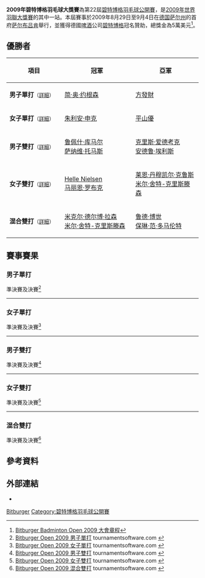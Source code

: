 {{noteTA|G1=Badminton
}}
{{infobox badminton event
|name           = 2009年碧特博格羽毛球大獎賽
|image          = 
|size           = 
|caption        =
|dates          = 2009年9月29日－10月4日
|number_edition = 第22屆
|level          = 3B
|prize_money    = 5萬美元
|location       = {{GER}}[[萨尔布吕肯|萨尔布吕肯]]
|venue          = [[Saarlandhalle|Saarlandhalle]]
|previous       = 2008年碧特博格羽毛球大獎賽 
|next           = 2010年碧特博格羽毛球黃金大獎賽
}}
'''2009年碧特博格羽毛球大獎賽'''為第22屆[[碧特博格羽毛球公開賽|碧特博格羽毛球公開賽]]，是[[2009年世界羽聯大獎賽|2009年世界羽聯大獎賽]]的其中一站。本屆賽事於2009年8月29日至9月4日在[[德国|德国]][[萨尔州|萨尔州]]的首府[[萨尔布吕肯|萨尔布吕肯]]舉行，並獲得德國[[啤酒|啤酒]]公司[[碧特博格|碧特博格]]冠名贊助，總獎金為5萬美元<ref name="Prospectus">[http://www.bwfbadminton.org/file_download.aspx?id=12966 Bitburger Badminton Open 2009 大會章程]{{Dead link|date=2018年9月 |bot=InternetArchiveBot |fix-attempted=yes }}{{en}}</ref>。

== 優勝者 ==
{| class=wikitable style="font-size:small"
!width="200"|項目
!width="250"|冠軍
!width="250"|亞軍
|-
|'''男子單打'''<small>（[[#男子單打|詳細]]）</small>
|{{flagicon|DEN}} [[简·奥·约根森|简·奥·约根森]]
|{{flagicon|NED}} [[方發財|方發財]]
|-
|'''女子單打'''<small>（[[#女子單打|詳細]]）</small>
|{{flagicon|GER}} [[朱利安·申克|朱利安·申克]]
|{{flagicon|JPN}} [[平山優|平山優]]
|-
|'''男子雙打'''<small>（[[#男子雙打|詳細]]）</small>
|{{flagicon|IND}} [[鲁佩什·库马尔|鲁佩什·库马尔]]<br/>{{flagicon|IND}} [[萨纳维·托马斯|萨纳维·托马斯]]
|{{flagicon|ENG}} [[克里斯·爱德考克|克里斯·爱德考克]]<br/>{{flagicon|ENG}} [[安德鲁·埃利斯|安德鲁·埃利斯]]
|-
|'''女子雙打'''<small>（[[#女子雙打|詳細]]）</small>
|{{flagicon|DEN}} [[Helle_Nielsen|Helle Nielsen]]<br/>{{flagicon|DEN}} [[马丽恩·罗布克|马丽恩·罗布克]]
|{{flagicon|DEN}} [[莱恩·丹穆凯尔·克鲁斯|莱恩·丹穆凯尔·克鲁斯]]<br/>{{flagicon|DEN}} [[米尔·舍特-克里斯滕森|米尔·舍特-克里斯滕森]]
|-
|'''混合雙打'''<small>（[[#混合雙打|詳細]]）</small>
|{{flagicon|DEN}} [[米克尔·德尔博·拉森|米克尔·德尔博·拉森]]<br/>{{flagicon|DEN}} [[米尔·舍特-克里斯滕森|米尔·舍特-克里斯滕森]]
|{{flagicon|NED}} [[鲁德·博世|鲁德·博世]]<br/>{{flagicon|NED}} [[保琳·范·多马伦特|保琳·范·多马伦特]]
|}

== 賽事賽果 ==
=== 男子單打 ===
;準決賽及決賽<ref name="MS">[http://www.tournamentsoftware.com/sport/draw.aspx?id=6E06A49A-1554-4F53-A9B7-0108860FE6FC&draw=40 Bitburger Open 2009 男子單打] {{Wayback|url=http://www.tournamentsoftware.com/sport/draw.aspx?id=6E06A49A-1554-4F53-A9B7-0108860FE6FC&draw=40 |date=20171003112531 }} tournamentsoftware.com {{en}}</ref>
{{4TeamBracket-Tennis3-v2
| team-width=200
| RD1-seed1=5
| RD1-team1='''{{flagicon|NED}} [[方發財|方發財]]
| RD1-score1-1='''21
| RD1-score1-2='''21
| RD1-score1-3=
| RD1-seed2=9
| RD1-team2={{flagicon|DEN}} [[汉斯-克里斯蒂安·维汀哈斯|汉斯-克里斯蒂安·维汀哈斯]]
| RD1-score2-1=15
| RD1-score2-2=10
| RD1-score2-3=

| RD1-seed3=7
| RD1-team3={{flagicon|ENG}} [[卡尔·巴克斯特|卡尔·巴克斯特]]
| RD1-score3-1=20
| RD1-score3-2=18
| RD1-score3-3=
| RD1-seed4=2
| RD1-team4='''{{flagicon|DEN}} [[简·奥·约根森|简·奥·约根森]]
| RD1-score4-1='''22
| RD1-score4-2='''21
| RD1-score4-3=

| RD2-seed1=5
| RD2-team1={{flagicon|NED}} [[方發財|方發財]]
| RD2-score1-1='''21
| RD2-score1-2=13
| RD2-score1-3=15
| RD2-seed2=2
| RD2-team2='''{{flagicon|DEN}} [[简·奥·约根森|简·奥·约根森]]
| RD2-score2-1=12
| RD2-score2-2='''21
| RD2-score2-3='''21
}}
----

=== 女子單打 ===
;準決賽及決賽<ref name="WS">[http://www.tournamentsoftware.com/sport/draw.aspx?id=6E06A49A-1554-4F53-A9B7-0108860FE6FC&draw=38 Bitburger Open 2009 女子單打] tournamentsoftware.com {{en}}</ref>
{{4TeamBracket-Tennis3-v2
| team-width=200
| RD1-seed1=1
| RD1-team1='''{{flagicon|GER}} [[朱利安·申克|朱利安·申克]]
| RD1-score1-1='''21
| RD1-score1-2='''21
| RD1-score1-3=
| RD1-seed2=3
| RD1-team2={{flagicon|NED}} [[姚洁|姚洁]]
| RD1-score2-1=18
| RD1-score2-2=12
| RD1-score2-3=

| RD1-seed3=6
| RD1-team3='''{{flagicon|JPN}} [[平山優|平山優]]
| RD1-score3-1=17
| RD1-score3-2='''23
| RD1-score3-3='''21
| RD1-seed4=2
| RD1-team4={{flagicon|RUS}} [[艾拉·迪尔|艾拉·迪尔]]
| RD1-score4-1='''21
| RD1-score4-2=21
| RD1-score4-3=9

| RD2-seed1=1
| RD2-team1='''{{flagicon|GER}} [[朱利安·申克|朱利安·申克]]
| RD2-score1-1='''21
| RD2-score1-2='''21
| RD2-score1-3=
| RD2-seed2=6
| RD2-team2={{flagicon|JPN}} [[平山優|平山優]]
| RD2-score2-1=18
| RD2-score2-2=10
| RD2-score2-3=
}}
----

=== 男子雙打 ===
;準決賽及決賽<ref name="MD">[http://www.tournamentsoftware.com/sport/draw.aspx?id=6E06A49A-1554-4F53-A9B7-0108860FE6FC&draw=37 Bitburger Open 2009 男子雙打] tournamentsoftware.com {{en}}</ref>
{{4TeamBracket-Tennis3-v2
| team-width=200
| RD1-seed1=1
| RD1-team1='''{{flagicon|IND}} [[鲁佩什·库马尔|鲁佩什·库马尔]]<br/> {{flagicon|IND}} [[萨纳维·托马斯|萨纳维·托马斯]]
| RD1-score1-1='''21
| RD1-score1-2='''21
| RD1-score1-3=
| RD1-seed2=5
| RD1-team2={{flagicon|AUT}} [[于尔根·科赫|于尔根·科赫]]<br/> {{flagicon|AUT}} [[彼得·曹纳|彼得·曹纳]]
| RD1-score2-1=16
| RD1-score2-2=19
| RD1-score2-3=

| RD1-seed3=7
| RD1-team3='''{{flagicon|ENG}} [[克里斯·爱德考克|克里斯·爱德考克]]<br/> {{flagicon|ENG}} [[安德鲁·埃利斯|安德鲁·埃利斯]]
| RD1-score3-1='''21
| RD1-score3-2='''21
| RD1-score3-3=
| RD1-seed4=6
| RD1-team4={{flagicon|DEN}} [[拉斯马斯·邦德|拉斯马斯·邦德]]<br/> {{flagicon|DEN}} [[米克尔·德尔博·拉森|米克尔·德尔博·拉森]]
| RD1-score4-1=17
| RD1-score4-2=17
| RD1-score4-3=

| RD2-seed1=1
| RD2-team1='''{{flagicon|IND}} [[鲁佩什·库马尔|鲁佩什·库马尔]]<br/> {{flagicon|IND}} [[萨纳维·托马斯|萨纳维·托马斯]]
| RD2-score1-1=17
| RD2-score1-2='''22
| RD2-score1-3='''24
| RD2-seed2=7
| RD2-team2={{flagicon|ENG}} [[克里斯·爱德考克|克里斯·爱德考克]]<br/> {{flagicon|ENG}} [[安德鲁·埃利斯|安德鲁·埃利斯]]
| RD2-score2-1='''21
| RD2-score2-2=20
| RD2-score2-3=22
}}
----

=== 女子雙打 ===
;準決賽及決賽<ref name="WD">[http://www.tournamentsoftware.com/sport/draw.aspx?id=6E06A49A-1554-4F53-A9B7-0108860FE6FC&draw=35 Bitburger Open 2009 女子雙打] tournamentsoftware.com {{en}}</ref>
{{4TeamBracket-Tennis3-v2
| team-width=200
| RD1-seed1=1
| RD1-team1='''{{flagicon|DEN}} [[Helle_Nielsen|Helle Nielsen]]<br/> {{flagicon|DEN}} [[马丽恩·罗布克|马丽恩·罗布克]]
| RD1-score1-1='''21
| RD1-score1-2='''21
| RD1-score1-3=
| RD1-seed2=4
| RD1-team2={{flagicon|GER}} [[桑德拉·马里涅罗|桑德拉·马里涅罗]]<br/> {{flagicon|GER}} [[比尔吉德·奥维泽尔|比尔吉德·奥维泽尔]]
| RD1-score2-1=17
| RD1-score2-2=18
| RD1-score2-3=

| RD1-seed3=3
| RD1-team3='''{{flagicon|DEN}} [[莱恩·丹穆凯尔·克鲁斯|莱恩·丹穆凯尔·克鲁斯]]<br/> {{flagicon|DEN}} [[米尔·舍特-克里斯滕森|米尔·舍特-克里斯滕森]]
| RD1-score3-1='''21
| RD1-score3-2='''21
| RD1-score3-3=
| RD1-seed4=
| RD1-team4={{flagicon|JPN}} [[平山優|平山優]]<br/> {{flagicon|JPN}} [[栗原文音|栗原文音]]
| RD1-score4-1=14
| RD1-score4-2=12
| RD1-score4-3=

| RD2-seed1=1
| RD2-team1='''{{flagicon|DEN}} [[Helle_Nielsen|Helle Nielsen]]<br/> {{flagicon|DEN}} [[马丽恩·罗布克|马丽恩·罗布克]]
| RD2-score1-1=18
| RD2-score1-2='''21
| RD2-score1-3='''21
| RD2-seed2=3
| RD2-team2={{flagicon|DEN}} [[莱恩·丹穆凯尔·克鲁斯|莱恩·丹穆凯尔·克鲁斯]]<br/> {{flagicon|DEN}} [[米尔·舍特-克里斯滕森|米尔·舍特-克里斯滕森]]
| RD2-score2-1='''21
| RD2-score2-2=19
| RD2-score2-3=19
}}
----

=== 混合雙打 ===
;準決賽及決賽<ref name="XD">[http://www.tournamentsoftware.com/sport/draw.aspx?id=6E06A49A-1554-4F53-A9B7-0108860FE6FC&draw=42 Bitburger Open 2009 混合雙打] {{Wayback|url=http://www.tournamentsoftware.com/sport/draw.aspx?id=6E06A49A-1554-4F53-A9B7-0108860FE6FC&draw=42 |date=20171003123555 }} tournamentsoftware.com {{en}}</ref>
{{4TeamBracket-Tennis3-v2
| team-width=200
| RD1-seed1=1
| RD1-team1='''{{flagicon|DEN}} [[米克尔·德尔博·拉森|米克尔·德尔博·拉森]]<br/> {{flagicon|DEN}} [[米尔·舍特-克里斯滕森|米尔·舍特-克里斯滕森]]
| RD1-score1-1=18
| RD1-score1-2='''21
| RD1-score1-3='''21
| RD1-seed2=8
| RD1-team2={{flagicon|ENG}} [[罗宾·米德尔顿|罗宾·米德尔顿]]<br/> {{flagicon|ENG}} [[玛里亚纳·阿格基罗|玛里亚纳·阿格基罗]]
| RD1-score2-1='''21
| RD1-score2-2=16
| RD1-score2-3=15

| RD1-seed3=3
| RD1-team3='''{{flagicon|NED}} [[鲁德·博世|鲁德·博世]]<br/> {{flagicon|NED}} [[保琳·范·多马伦特|保琳·范·多马伦特]]
| RD1-score3-1='''21
| RD1-score3-2='''21
| RD1-score3-3=
| RD1-seed4=7
| RD1-team4={{flagicon|GER}} [[麦克·福克斯|麦克·福克斯]]<br/> {{flagicon|GER}} [[Annekatrin_Lillie|Annekatrin Lillie]]
| RD1-score4-1=18
| RD1-score4-2=19
| RD1-score4-3=

| RD2-seed1=1
| RD2-team1='''{{flagicon|DEN}} [[米克尔·德尔博·拉森|米克尔·德尔博·拉森]]<br/> {{flagicon|DEN}} [[米尔·舍特-克里斯滕森|米尔·舍特-克里斯滕森]]
| RD2-score1-1='''21
| RD2-score1-2='''21
| RD2-score1-3=
| RD2-seed2=3
| RD2-team2={{flagicon|NED}} [[鲁德·博世|鲁德·博世]]<br/> {{flagicon|NED}} [[保琳·范·多马伦特|保琳·范·多马伦特]]
| RD2-score2-1=17
| RD2-score2-2=16
| RD2-score2-3=
}}

== 參考資料 ==
{{Reflist}}

== 外部連結 ==
*{{official|http://www.bitburger-open.de}}{{de}}

{{2009年世界羽聯大獎賽}}

[[Category:2009年世界羽聯大獎賽|Bitburger]]
[[Category:碧特博格羽毛球公開賽|Category:碧特博格羽毛球公開賽]]